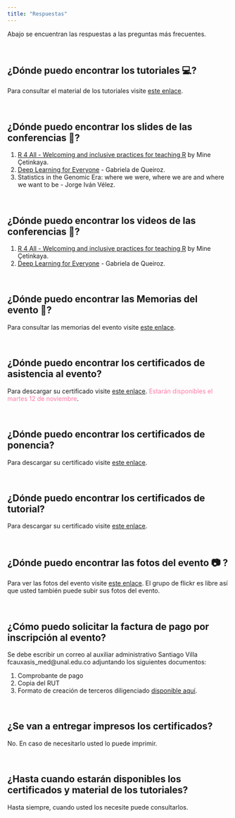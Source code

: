 ```yaml
---
title: "Respuestas"
---
```

Abajo se encuentran las respuestas a las preguntas más frecuentes.

<br/>

## ¿Dónde puedo encontrar los tutoriales 💻?

Para consultar el material de los tutoriales visite [este enlace](https://github.com/rday-colombia/tutoriales_Rday_2019).

<br/>

## ¿Dónde puedo encontrar los slides de las conferencias 🎤?

1. [R 4 All - Welcoming and inclusive practices for teaching R](https://speakerdeck.com/minecr/r4all-welcoming-plus-inclusive-practices-for-teaching-r-b1f4cbcf-64af-4110-94f7-c465020add1d) by Mine Çetinkaya.
2. [Deep Learning for Everyone](https://speakerdeck.com/kroz/deep-learning-for-everyone-rday-medellin) - Gabriela de Queiroz.
3. Statistics in the Genomic Era: where we were, where we are and where we want to be - Jorge Iván Vélez.

<br/>

## ¿Dónde puedo encontrar los videos de las conferencias 🎥?

1. [R 4 All - Welcoming and inclusive practices for teaching R](https://youtu.be/YUYKA99CNR4) by Mine Çetinkaya.
2. [Deep Learning for Everyone](https://youtu.be/sehUi0kpav0) - Gabriela de Queiroz.

<br/>

## ¿Dónde puedo encontrar las Memorias del evento 📓?

Para consultar las memorias del evento visite [este enlace](https://rday-colombia.github.io/2019/documentos/Memorias/Memorias_Rday_Medellin.pdf).

<br/>

## ¿Dónde puedo encontrar los certificados de asistencia al evento?

Para descargar su certificado visite [este enlace](https://rday-colombia.github.io/2019/documentos/Certificados/Certificado_asistencia.pdf). <font color="#ff7aa4">Estarán disponibles el martes 12 de noviembre</font>.

<br/>

## ¿Dónde puedo encontrar los certificados de ponencia?

Para descargar su certificado visite [este enlace](https://rday-colombia.github.io/2019/documentos/Certificados/Certificado_ponencia.pdf).

<br/>

## ¿Dónde puedo encontrar los certificados de tutorial?

Para descargar su certificado visite [este enlace](https://rday-colombia.github.io/2019/documentos/Certificados/Certificado_tutorial.pdf).

<br/>

## ¿Dónde puedo encontrar las fotos del evento 📷 ?

Para ver las fotos del evento visite [este enlace](https://www.flickr.com/groups/14679496@N23/). El grupo de flickr es libre así que usted también puede subir sus fotos del evento.

<br/>

## ¿Cómo puedo solicitar la factura de pago por inscripción al evento?

Se debe escribir un correo al auxiliar administrativo Santiago Villa fcauxasis_med@unal.edu.co adjuntando los siguientes documentos:

1. Comprobante de pago
2. Copia del RUT
3. Formato de creación de terceros diligenciado [disponible aquí](https://rday-colombia.github.io/2019/documentos/creacion_terceros.pdf).

<br/>

## ¿Se van a entregar impresos los certificados?

No. En caso de necesitarlo usted lo puede imprimir.

<br/>

## ¿Hasta cuando estarán disponibles los certificados y material de los tutoriales?

Hasta siempre, cuando usted los necesite puede consultarlos.
